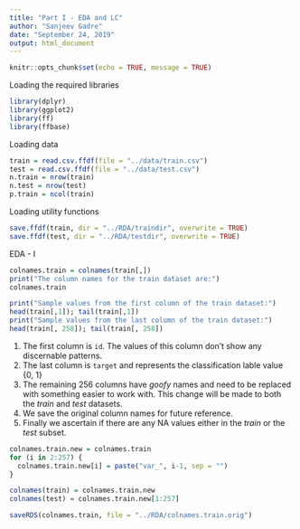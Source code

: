 ```yaml
---
title: "Part I - EDA and LC"
author: "Sanjeev Gadre"
date: "September 24, 2019"
output: html_document
---
```


```r
knitr::opts_chunk$set(echo = TRUE, message = TRUE)
```

Loading the required libraries

```r
library(dplyr)
library(ggplot2)
library(ff)
library(ffbase)

```

Loading data

```r
train = read.csv.ffdf(file = "../data/train.csv")
test = read.csv.ffdf(file = "../data/test.csv")
n.train = nrow(train)
n.test = nrow(test)
p.train = ncol(train)

```

Loading utility functions

```r
save.ffdf(train, dir = "../RDA/traindir", overwrite = TRUE)
save.ffdf(test, dir = "../RDA/testdir", overwrite = TRUE)
```


EDA - I

```r
colnames.train = colnames(train[,])
print("The column names for the train dataset are:")
colnames.train

print("Sample values from the first column of the train dataset:")
head(train[,1]); tail(train[,1])
print("Sample values from the last column of the train dataset:")
head(train[, 258]); tail(train[, 258])
```

1.  The first column is `id`. The values of this column don't show any discernable patterns.
2.  The last column is `target` and represents the classification lable value {0, 1}
3.  The remaining 256 columns have *goofy* names and need to be replaced with something easier to work with. This change will be made to both the *train* and *test* datasets.
4.  We save the original column names for future reference.
5.  Finally we ascertain if there are any NA values either in the *train* or the *test* subset.


```r
colnames.train.new = colnames.train
for (i in 2:257) {
  colnames.train.new[i] = paste("var_", i-1, sep = "")
}

colnames(train) = colnames.train.new
colnames(test) = colnames.train.new[1:257]

saveRDS(colnames.train, file = "../RDA/colnames.train.orig")

```



